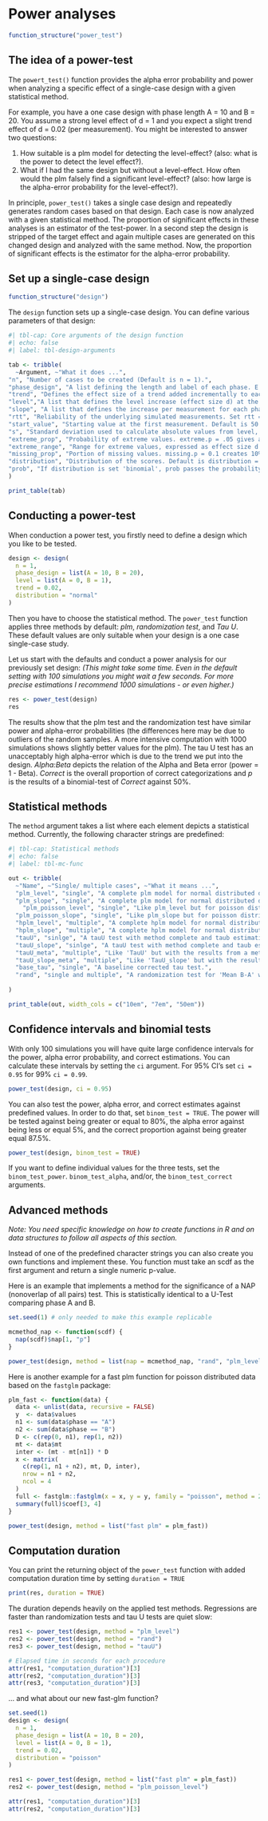 # Power analyses

```r
function_structure("power_test")
```

## The idea of a power-test

The `powert_test()` function provides the alpha error probability and power when analyzing a specific effect of a single-case design with a given statistical method.

For example, you have a one case design with phase length A = 10 and B = 20. You assume a strong level effect of d = 1 and you expect a slight trend effect of d = 0.02 (per measurement). You might be interested to answer two questions:

1.  How suitable is a plm model for detecting the level-effect? (also: what is the power to detect the level effect?).
2.  What if I had the same design but without a level-effect. How often would the plm falsely find a significant level-effect? (also: how large is the alpha-error probability for the level-effect?).

In principle, `power_test()` takes a single case design and repeatedly generates random cases based on that design. Each case is now analyzed with a given statistical method. The proportion of significant effects in these analyses is an estimator of the test-power. In a second step the design is stripped of the target effect and again multiple cases are generated on this changed design and analyzed with the same method. Now, the proportion of significant effects is the estimator for the alpha-error probability.

## Set up a single-case design

```r
function_structure("design")
```

The `design` function sets up a single-case design. You can define various parameters of that design:

```r
#| tbl-cap: Core arguments of the design function
#| echo: false
#| label: tbl-design-arguments

tab <- tribble(
  ~Argument, ~"What it does ...",
"n", "Number of cases to be created (Default is n = 1).",
"phase_design", "A list defining the length and label of each phase. E.g., phase.length = list(A1 = 10, B1 = 10, A2 = 10, B2 = 10). Use vectors if you want to define different values for each case phase.length = list(A = c(10, 15), B = c(10, 15).",
"trend", "Defines the effect size of a trend added incrementally to each measurement across the whole data-set. To assign different trends to several single-cases, use a vector of values (e.g. trend = c(.1, .3, .5)). If the number of cases exceeds the length of the vector, values are recycled. When using a 'gaussian' distribution, the trend parameters indicate effect size d changes. When using a binomial or poisson distribution, trend indicates an increase in points / counts per measurement.",
"level","A list that defines the level increase (effect size d) at the beginning of each phase relative to the previous phase (e.g. list(A = 0, B = 1)). The first element must be zero as the first phase of a single-case has no level effect (if you have one less list element than the number of phases, scan will add a leading element with 0 values). Use vectors to define variable level effects for each case (e.g. list(A = c(0, 0), B = c(1, 2))). When using a 'gaussian' distribution, the level parameters indicate effect size d changes. When using a binomial or poisson distribution, level indicates an increase in points / counts with the onset of each phase.",
"slope", "A list that defines the increase per measurement for each phase compared to the previous phase. slope = list(A = 0, B = .1 generates an incremental increase of 0.1 per measurement starting at the B phase. The first list element must be zero as the first phase of a single-case has no slope effect (if you have one less list element than the number of phases, scan will add a leading element with 0 values). Use vectors to define variable slope effects for each case (e.g. list(A = c(0, 0), B = c(0.1, 0.2))). If the number of cases exceeds the length of the vector, values are recycled. When using a 'gaussian' distribution, the slope parameters indicate effect size d changes per measurement. When using a binomial or poisson distribution, slope indicates an increase in points / counts per measurement.",
"rtt", "Reliability of the underlying simulated measurements. Set rtt = .8 by default. To assign different reliabilities to several single-cases, use a vector of values (e.g. rtt = c(.6, .7, .8)). If the number of cases exceeds the length of the vector, values are repeated. rtt has no effect when you're using binomial or poisson distributed scores.",
"start_value", "Starting value at the first measurement. Default is 50. To assign different start values to several single-cases, use a vector of values (e.g. c(50, 42, 56)). If the number of cases exceeds the length of the vector, values are recycled.",
"s", "Standard deviation used to calculate absolute values from level, slope, trend effects and to calculate and error distribution from the rtt values. Set to 10 by default. To assign different variances to several single-cases, use a vector of values (e.g. s = c(5, 10, 15)). If the number of cases exceeds the length of the vector, values are recycled. if the distribution is 'poisson' or 'binomial' s is not applied.",
"extreme_prop", "Probability of extreme values. extreme.p = .05 gives a five percent probability of an extreme value. A vector of values assigns different probabilities to multiple cases. If the number of cases exceeds the length of the vector, values are repeated.",
"extreme_range", "Range for extreme values, expressed as effect size d. extreme.d = c(-7,-6) uses extreme values within a range of -7 and -6 standard deviations. In case of a binomial or poisson distribution, extreme.d indicates points / counts. Caution: the first value must be smaller than the second, otherwise the procedure will fail.",
"missing_prop", "Portion of missing values. missing.p = 0.1 creates 10% of all values as missing). A vector of values assigns different probabilities to multiple cases. If the number of cases exceeds the length of the vector, values are repeated.",
"distribution", "Distribution of the scores. Default is distribution = 'normal'. Possible values are 'normal' (or 'gaussian'), 'binomial', and 'poisson'.",
"prob", "If distribution is set 'binomial', prob passes the probability of occurrence."
)

print_table(tab)

```

## Conducting a power-test

When conduction a power test, you firstly need to define a design which you like to be tested.

```r
design <- design(
  n = 1,
  phase_design = list(A = 10, B = 20),
  level = list(A = 0, B = 1),
  trend = 0.02,
  distribution = "normal"
)
```

Then you have to choose the statistical method. The `power_test` function applies three methods by default: *plm*, *randomization test*, and *Tau U*. These default values are only suitable when your design is a one case single-case study.

Let us start with the defaults and conduct a power analysis for our previously set design: *(This might take some time. Even in the default setting with 100 simulations you might wait a few seconds. For more precise estimations I recommend 1000 simulations - or even higher.)*

```r
res <- power_test(design)
res
```

The results show that the plm test and the randomization test have similar power and alpha-error probabilities (the differences here may be due to outliers of the random samples. A more intensive computation with 1000 simulations shows slightly better values for the plm). The tau U test has an unacceptably high alpha-error which is due to the trend we put into the design. *Alpha:Beta* depicts the relation of the Alpha and Beta error (power = 1 - Beta). *Correct* is the overall proportion of correct categorizations and *p* is the results of a binomial-test of *Correct* against 50%.

## Statistical methods

The `method` argument takes a list where each element depicts a statistical method. Currently, the following character strings are predefined:

```r
#| tbl-cap: Statistical methods
#| echo: false
#| label: tbl-mc-func

out <- tribble(
  ~"Name", ~"Single/ multiple cases", ~"What it means ...",
  "plm_level", "single", "A complete plm model for normal distributed dependent variables. It checks for the level effect.",
  "plm_slope", "single", "A complete plm model for normal distributed dependent variables. It checks for the slope effect.",
    "plm_poisson_level", "single", "Like plm_level but for poisson distributed dependent variables.",
  "plm_poisson_slope", "single", "Like plm_slope but for poisson distributed dependent variables.",
  "hplm_level", "multiple", "A complete hplm model for normal distributed dependent variables. It checks for the level effect.",
  "hplm_slope", "multiple", "A complete hplm model for normal distributed dependent variables. It checks for the slope effect.",
  "tauU", "sinlge", "A tauU test with method complete and taub estimations. It checks the 'A vs. B - Trend A' variation.",
  "tauU_slope", "sinlge", "A tauU test with method complete and taub estimations. It checks the 'A vs. B - Trend A + Trend B' variation.",
  "tauU_meta", "multiple", "Like 'TauU' but with the results from a meta analyses (fixed effects). Very slow.",
  "tauU_slope_meta", "multiple", "Like 'TauU_slope' but with the results from a meta analyses (fixed effects). Very slow.",
  "base_tau", "single", "A baseline corrected tau test.",
  "rand", "single and multiple", "A randomization test for 'Mean B-A' with 100 permutations."
  
)

print_table(out, width_cols = c("10em", "7em", "50em"))

```

## Confidence intervals and binomial tests

With only 100 simulations you will have quite large confidence intervals for the power, alpha error probability, and correct estimations. You can calculate these intervals by setting the `ci` argument. For 95% CI's set `ci = 0.95` for 99% `ci = 0.99`.

```r
power_test(design, ci = 0.95)
```

You can also test the power, alpha error, and correct estimates against predefined values. In order to do that, set `binom_test = TRUE`. The power will be tested against being greater or equal to 80%, the alpha error against being less or equal 5%, and the correct proportion against being greater equal 87.5%.

```r
power_test(design, binom_test = TRUE)
```

If you want to define individual values for the three tests, set the `binom_test_power`. `binom_test_alpha`, and/or, the `binom_test_correct` arguments.

## Advanced methods

*Note: You need specific knowledge on how to create functions in R and on data structures to follow all aspects of this section.*

Instead of one of the predefined character strings you can also create you own functions and implement these. You function must take an scdf as the first argument and return a single numeric p-value.

Here is an example that implements a method for the significance of a NAP (nonoverlap of all pairs) test. This is statistically identical to a U-Test comparing phase A and B.

```r
set.seed(1) # only needed to make this example replicable

mcmethod_nap <- function(scdf) {
  nap(scdf)$nap[1, "p"]
}

power_test(design, method = list(nap = mcmethod_nap, "rand", "plm_level"))
```

Here is another example for a fast plm function for poisson distributed data based on the `fastglm` package:

```r
plm_fast <- function(data) {
  data <- unlist(data, recursive = FALSE)
  y  <- data$values
  n1 <- sum(data$phase == "A")
  n2 <- sum(data$phase == "B")
  D <- c(rep(0, n1), rep(1, n2))
  mt <- data$mt
  inter <- (mt - mt[n1]) * D
  x <- matrix(
    c(rep(1, n1 + n2), mt, D, inter),
    nrow = n1 + n2,
    ncol = 4
  )
  full <- fastglm::fastglm(x = x, y = y, family = "poisson", method = 2)
  summary(full)$coef[3, 4]
}
```

```r
power_test(design, method = list("fast plm" = plm_fast))
```

## Computation duration

You can print the returning object of the `power_test` function with added computation duration time by setting `duration = TRUE`

```r
print(res, duration = TRUE)
```

The duration depends heavily on the applied test methods. Regressions are faster than randomization tests and tau U tests are quiet slow:

```r
res1 <- power_test(design, method = "plm_level")
res2 <- power_test(design, method = "rand")
res3 <- power_test(design, method = "tauU")

# Elapsed time in seconds for each procedure
attr(res1, "computation_duration")[3]
attr(res2, "computation_duration")[3]
attr(res3, "computation_duration")[3]
```

... and what about our new fast-glm function?

```r
set.seed(1)
design <- design(
  n = 1,
  phase_design = list(A = 10, B = 20),
  level = list(A = 0, B = 1),
  trend = 0.02,
  distribution = "poisson"
)

res1 <- power_test(design, method = list("fast plm" = plm_fast))
res2 <- power_test(design, method = "plm_poisson_level")

attr(res1, "computation_duration")[3]
attr(res2, "computation_duration")[3]
```


